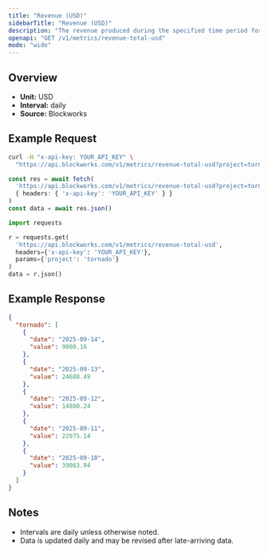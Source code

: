 ```yaml
---
title: "Revenue (USD)"
sidebarTitle: "Revenue (USD)"
description: "The revenue produced during the specified time period for given project."
openapi: "GET /v1/metrics/revenue-total-usd"
mode: "wide"
---
```


## Overview

- **Unit:** USD
- **Interval:** daily
- **Source:** Blockworks

## Example Request

<CodeGroup>

```bash cURL
curl -H "x-api-key: YOUR_API_KEY" \
  "https://api.blockworks.com/v1/metrics/revenue-total-usd?project=tornado"
```

```typescript TypeScript
const res = await fetch(
  'https://api.blockworks.com/v1/metrics/revenue-total-usd?project=tornado',
  { headers: { 'x-api-key': 'YOUR_API_KEY' } }
)
const data = await res.json()
```

```python Python
import requests

r = requests.get(
  'https://api.blockworks.com/v1/metrics/revenue-total-usd',
  headers={'x-api-key': 'YOUR_API_KEY'},
  params={'project': 'tornado'}
)
data = r.json()
```

</CodeGroup>

## Example Response

```json
{
  "tornado": [
    {
      "date": "2025-09-14",
      "value": 9000.16
    },
    {
      "date": "2025-09-13",
      "value": 24688.49
    },
    {
      "date": "2025-09-12",
      "value": 14800.24
    },
    {
      "date": "2025-09-11",
      "value": 22075.14
    },
    {
      "date": "2025-09-10",
      "value": 39063.94
    }
  ]
}
```

## Notes
- Intervals are daily unless otherwise noted.
- Data is updated daily and may be revised after late-arriving data.